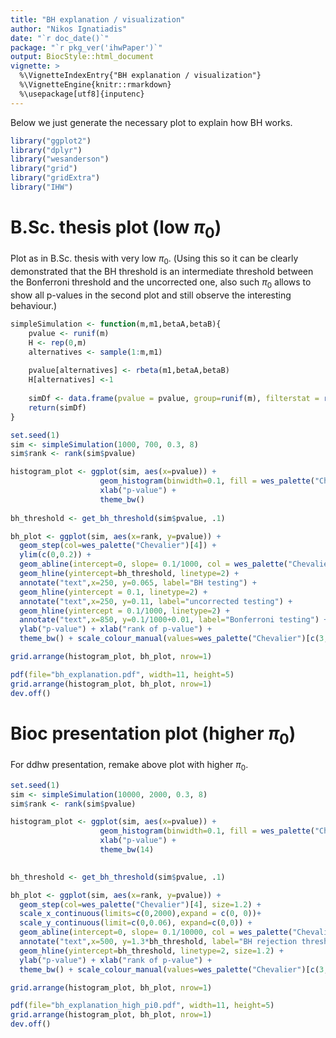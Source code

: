 ```yaml
---
title: "BH explanation / visualization"
author: "Nikos Ignatiadis"
date: "`r doc_date()`"
package: "`r pkg_ver('ihwPaper')`"
output: BiocStyle::html_document
vignette: >
  %\VignetteIndexEntry{"BH explanation / visualization"}
  %\VignetteEngine{knitr::rmarkdown}
  %\usepackage[utf8]{inputenc}
---
```


Below we just generate the necessary plot to explain how BH works.

```r
library("ggplot2")
library("dplyr")
library("wesanderson")
library("grid")
library("gridExtra")
library("IHW")
```

# B.Sc. thesis plot (low $\pi_0$)

Plot as in B.Sc. thesis with very low $\pi_0$. (Using this so it can be clearly demonstrated that the BH threshold is an intermediate threshold between the Bonferroni threshold and the uncorrected one, also such $\pi_0$ allows to show all p-values in the second plot and still observe the interesting behaviour.)

```r
simpleSimulation <- function(m,m1,betaA,betaB){
    pvalue <- runif(m)
    H <- rep(0,m)
    alternatives <- sample(1:m,m1)
    
    pvalue[alternatives] <- rbeta(m1,betaA,betaB)
    H[alternatives] <-1
 
    simDf <- data.frame(pvalue = pvalue, group=runif(m), filterstat = runif(m), H=H)
    return(simDf)
}

set.seed(1)
sim <- simpleSimulation(1000, 700, 0.3, 8)
sim$rank <- rank(sim$pvalue)

histogram_plot <- ggplot(sim, aes(x=pvalue)) + 
                    geom_histogram(binwidth=0.1, fill = wes_palette("Chevalier")[4]) + 
                    xlab("p-value") + 
                    theme_bw()
                        
bh_threshold <- get_bh_threshold(sim$pvalue, .1)

bh_plot <- ggplot(sim, aes(x=rank, y=pvalue)) +
  geom_step(col=wes_palette("Chevalier")[4]) + 
  ylim(c(0,0.2)) +
  geom_abline(intercept=0, slope= 0.1/1000, col = wes_palette("Chevalier")[2]) +
  geom_hline(yintercept=bh_threshold, linetype=2) + 
  annotate("text",x=250, y=0.065, label="BH testing") + 
  geom_hline(yintercept = 0.1, linetype=2) + 
  annotate("text",x=250, y=0.11, label="uncorrected testing") + 
  geom_hline(yintercept = 0.1/1000, linetype=2) +
  annotate("text",x=850, y=0.1/1000+0.01, label="Bonferroni testing") + 
  ylab("p-value") + xlab("rank of p-value") +
  theme_bw() + scale_colour_manual(values=wes_palette("Chevalier")[c(3,4)]) 

```

```r
grid.arrange(histogram_plot, bh_plot, nrow=1)
```

```r
pdf(file="bh_explanation.pdf", width=11, height=5)
grid.arrange(histogram_plot, bh_plot, nrow=1)
dev.off()
```

# Bioc presentation plot (higher $\pi_0$)

For ddhw presentation, remake above plot with higher $\pi_0$.
```r
set.seed(1)
sim <- simpleSimulation(10000, 2000, 0.3, 8)
sim$rank <- rank(sim$pvalue)

histogram_plot <- ggplot(sim, aes(x=pvalue)) + 
                    geom_histogram(binwidth=0.1, fill = wes_palette("Chevalier")[4]) + 
                    xlab("p-value") + 
                    theme_bw(14)
                        

bh_threshold <- get_bh_threshold(sim$pvalue, .1)

bh_plot <- ggplot(sim, aes(x=rank, y=pvalue)) +
  geom_step(col=wes_palette("Chevalier")[4], size=1.2) + 
  scale_x_continuous(limits=c(0,2000),expand = c(0, 0))+
  scale_y_continuous(limit=c(0,0.06), expand=c(0,0)) +
  geom_abline(intercept=0, slope= 0.1/10000, col = wes_palette("Chevalier")[2], size=1.2) +
  annotate("text",x=500, y=1.3*bh_threshold, label="BH rejection threshold") + 
  geom_hline(yintercept=bh_threshold, linetype=2, size=1.2) + 
  ylab("p-value") + xlab("rank of p-value") +
  theme_bw() + scale_colour_manual(values=wes_palette("Chevalier")[c(3,4)])
```
```r
grid.arrange(histogram_plot, bh_plot, nrow=1)
```


```r
pdf(file="bh_explanation_high_pi0.pdf", width=11, height=5)
grid.arrange(histogram_plot, bh_plot, nrow=1)
dev.off()
```